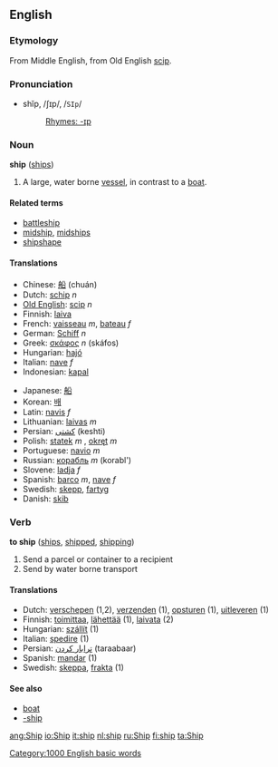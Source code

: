 ==English==
===Etymology===
From Middle English, from Old English [[scip]].
===Pronunciation===
*shĭp, /ʃɪp/, /<tt>SIp</tt>/
*:[[Rhymes:English:-ɪp|Rhymes: -ɪp]]

===Noun===
'''ship''' ([[ships]])

#A large, water borne [[vessel]], in contrast to a [[boat]].

====Related terms====
*[[battleship]]
*[[midship]], [[midships]]
*[[shipshape]]

====Translations====
{{top}}
*Chinese: [[船]] (chuán)
*Dutch: [[schip]] ''n''
*[[Old English]]: [[scip]] ''n''
*Finnish: [[laiva]]
*French: [[vaisseau]] ''m'', [[bateau]] ''f''
*German: [[Schiff]] ''n''
*Greek: [[σκάφος]] ''n'' (sk&aacute;fos)
*Hungarian: [[hajó]]
*Italian: [[nave]] ''f''
*Indonesian: [[kapal]]
{{mid}}
*Japanese: [[船]]
*Korean: [[배]]
*Latin: [[navis]] ''f''
*Lithuanian: [[laivas]] ''m''
*Persian: [[كشتی]] (keshti)
*Polish: [[statek]] ''m'' , [[okręt]] ''m''
*Portuguese: [[navio]] ''m''
*Russian: [[корабль]] ''m'' (korabl')
*Slovene: [[ladja]] ''f''
*Spanish: [[barco]] ''m'', [[nave]] ''f''
*Swedish: [[skepp]], [[fartyg]]
*Danish: [[skib]]

{{bottom}}

===Verb===
'''to ship''' ([[ships]], [[shipped]], [[shipping]])

#Send a parcel or container to a recipient
#Send by water borne transport

====Translations====
*Dutch: [[verschepen]] (1,2), [[verzenden]] (1), [[opsturen]] (1), [[uitleveren]] (1)
*Finnish: [[toimittaa]], [[lähettää]] (1), [[laivata]] (2)
*Hungarian: [[szállít]] (1)
*Italian: [[spedire]] (1)
*Persian: [[ترابار كردن]] (taraabaar)
*Spanish: [[mandar]] (1)
*Swedish: [[skeppa]], [[frakta]] (1)

====See also====
*[[boat]]<!-- is this every a synonym? -->
*[[-ship]]

[[Category:1000 English basic words]]

[[ang:Ship]]
[[io:Ship]]
[[it:ship]]
[[nl:ship]]
[[ru:Ship]]
[[fi:ship]]
[[ta:Ship]]
